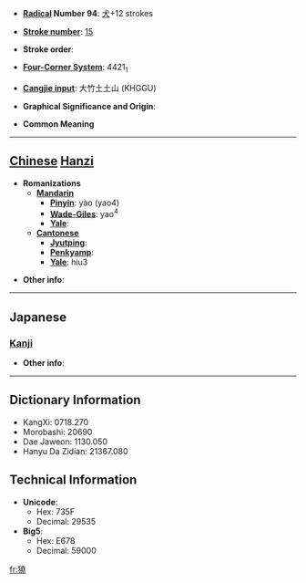 * '''[[Wiktionary:Chinese radical index| Radical]] Number 94''': [[Wiktionary:Chinese radical index 犬|犬]]+12 strokes

* '''[[Wiktionary:Chinese total strokes index|Stroke number]]''': [[Wiktionary:Chinese total strokes index 15|15]]

* '''Stroke order''': 

* '''[[Wiktionary:Chinese four corner index|Four-Corner System]]''': 4421<sub>1</sub>

* '''[[Wiktionary:Chinese Cangjie index|Cangjie input]]''': 大竹土土山 (KHGGU)

* '''Graphical Significance and Origin''': 

* '''Common Meaning'''

----

== [[Chinese]] [[Hanzi]] ==

* '''Romanizations'''
** '''[[Mandarin]]'''
*** '''[[Pinyin]]''': yào (yao4)
*** '''[[Wade-Giles]]''': yao<sup>4</sup>
*** '''[[Yale]]''': 
** '''[[Cantonese]]'''
*** '''[[Jyutping]]''':
*** '''[[Penkyamp]]''': 
*** '''[[Yale]]''': hiu3

* '''Other info''': 

----

==Japanese==
===[[Kanji]]===
{{kanji|on readings=[[ぎょう]] (gyō), [[ごう]] (gō), [[きょう]] (kyō)|kun readings=}}

* '''Other info''':  

----

== Dictionary Information ==

* KangXi: 0718.270
* Morobashi: 20690
* Dae Jaweon: 1130.050
* Hanyu Da Zidian: 21367.080

== Technical Information ==

* '''Unicode''':
** Hex: 735F
** Decimal: 29535
* '''Big5''':
** Hex: E678
** Decimal: 59000

[[fr:獟]]